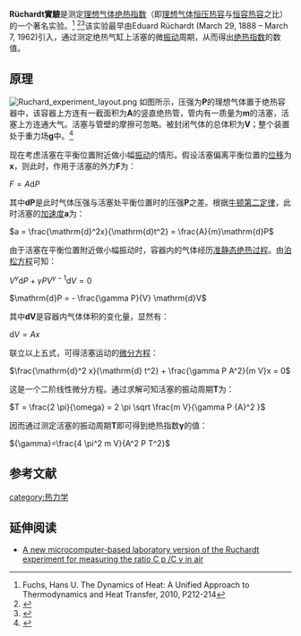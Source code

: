 '''Rüchardt實驗'''是测定[[理想气体|理想气体]][[绝热指数|绝热指数]]（即[[理想气体|理想气体]][[热容|恒压热容]]与[[热容|恒容热容]]之比）的一个著名实验。<ref>Fuchs, Hans U.  The Dynamics of Heat: A Unified Approach to Thermodynamics and Heat Transfer, 2010,  P212-214</ref>
<ref>
{{cite journal
 |last=Glasser |first=L.
 |year=1990
 |title=Useful papers on Ruchardt's method
 |url=https://archive.org/details/sim_journal-of-chemical-education_1990-08_67_8/page/n115 |journal=[[Journal_of_Chemical_Education|Journal of Chemical Education]]
 |volume=67 |issue=8 |pages=720
 |bibcode=1990JChEd..67..720G
 |doi=10.1021/ed067p720.3
}}</ref><ref>
{{cite journal
 |last=Rüchardt |first=E.
 |year=1929
 |title=
 |journal=[[Physikalische_Zeitschrift|Physikalische Zeitschrift]]
 |volume=30 |pages=58–59
 |arxiv=
 |bibcode=
 |doi=
}}</ref>该实验最早由Eduard Rüchardt (March 29, 1888 – March 7, 1962)引入，通过测定绝热气缸上活塞的微[[振动|振动]]周期，从而得出[[绝热指数|绝热指数]]的数值。
== 原理 ==
[[File:Ruchard_experiment_layout.png|thumb]]
如图所示，压强为'''P'''的理想气体置于绝热容器中，该容器上方连有一截面积为'''A'''的竖直绝热管，管内有一质量为'''m'''的活塞，活塞上方连通大气。活塞与管壁的摩擦可忽略。被封闭气体的总体积为'''V'''；整个装置处于重力场'''g'''中。<ref>{{cite web |url=http://www.ld-didactic.de/literatur/hb/e/p2/p2531_e.pdf |title=Kinetic theory of gases |publisher=ld-didactic.de |format=PDF |accessdate=5 Nov 2013 |archive-date=2013-11-05 |archive-url=https://web.archive.org/web/20131105202848/http://www.ld-didactic.de/literatur/hb/e/p2/p2531_e.pdf |dead-url=no }}</ref>

现在考虑活塞在平衡位置附近做小幅[[振动|振动]]的情形。假设活塞偏离平衡位置的[[位移|位移]]为'''x'''，则此时，作用于活塞的外力'''F'''为：

<math>F = A \mathrm{d}P</math>

其中'''dP'''是此时气体压强与活塞处平衡位置时的压强'''P'''之差。根据[[牛顿第二定律|牛顿第二定律]]，此时活塞的[[加速度|加速度]]'''a'''为：

<math>a = \frac{\mathrm{d}^2x}{\mathrm{d}t^2} = \frac{A}{m}\mathrm{d}P</math>

由于活塞在平衡位置附近做小幅振动时，容器内的气体经历[[准静态过程|准静态]][[绝热过程|绝热过程]]。由[[泊松方程|泊松方程]]可知：

<math>V^\gamma \mathrm{d}P + \gamma P V^{\gamma-1} \mathrm{d}V = 0</math>

<math>\mathrm{d}P = - \frac{\gamma P}{V} \mathrm{d}V</math>

其中'''dV'''是容器内气体体积的变化量，显然有：

<math>\mathrm{d}V=Ax</math>

联立以上五式，可得活塞运动的[[微分方程|微分方程]]：

<math>\frac{\mathrm{d}^2 x}{\mathrm{d} t^2} + \frac{\gamma P A^2}{m V}x = 0</math>

这是一个二阶线性微分方程。通过求解可知活塞的振动周期'''T'''为：

<math>T = \frac{2 \pi}{\omega} = 2 \pi \sqrt \frac{m V}{\gamma P {A}^2 }</math>

因而通过测定活塞的振动周期'''T'''即可得到绝热指数'''γ'''的值：

<math>{\gamma}=\frac{4 \pi^2 m V}{A^2 P T^2}</math>
== 参考文献 ==
{{reflist}}
[[category:热力学|category:热力学]]

== 延伸阅读 ==
*[http://www.academia.edu/834565/A_new_microcomputer-based_laboratory_version_of_the_Ruchardt_experiment_for_measuring_the_ratio_C_p_C_v_in_air A new microcomputer-based laboratory version of the Ruchardt experiment for measuring the ratio C p /C v in air]{{Wayback|url=http://www.academia.edu/834565/A_new_microcomputer-based_laboratory_version_of_the_Ruchardt_experiment_for_measuring_the_ratio_C_p_C_v_in_air |date=20190217182206 }}